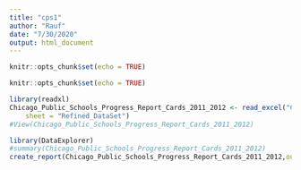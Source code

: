 ```yaml
---
title: "cps1"
author: "Rauf"
date: "7/30/2020"
output: html_document
---
```


```r
knitr::opts_chunk$set(echo = TRUE)
```

```r
knitr::opts_chunk$set(echo = TRUE)
```
```r
library(readxl)
Chicago_Public_Schools_Progress_Report_Cards_2011_2012 <- read_excel("Chicago_Public_Schools_-_Progress_Report_Cards__2011-2012.xlsx", 
    sheet = "Refined_DataSet")
#View(Chicago_Public_Schools_Progress_Report_Cards_2011_2012)
```

```r
library(DataExplorer)
#summary(Chicago_Public_Schools_Progress_Report_Cards_2011_2012)
create_report(Chicago_Public_Schools_Progress_Report_Cards_2011_2012,output_file = "CPSRef.html")
```
